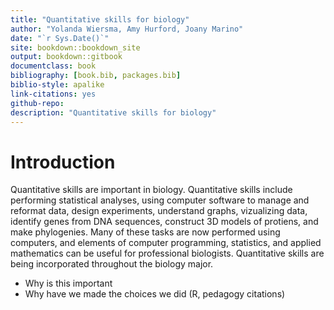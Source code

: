 ```yaml
--- 
title: "Quantitative skills for biology"
author: "Yolanda Wiersma, Amy Hurford, Joany Marino"
date: "`r Sys.Date()`"
site: bookdown::bookdown_site
output: bookdown::gitbook
documentclass: book
bibliography: [book.bib, packages.bib]
biblio-style: apalike
link-citations: yes
github-repo: 
description: "Quantitative skills for biology"
---
```


# Introduction
Quantitative skills are important in biology. Quantitative skills include performing statistical analyses, using computer software to manage and reformat data, design experiments, understand graphs, vizualizing data, identify genes from DNA sequences, construct 3D models of protiens, and make phylogenies. Many of these tasks are now performed using computers, and elements of computer programming, statistics, and applied mathematics can be useful for professional biologists. Quantitative skills are being incorporated throughout the biology major.

- Why is this important
- Why have we made the choices we did (R, pedagogy citations)
